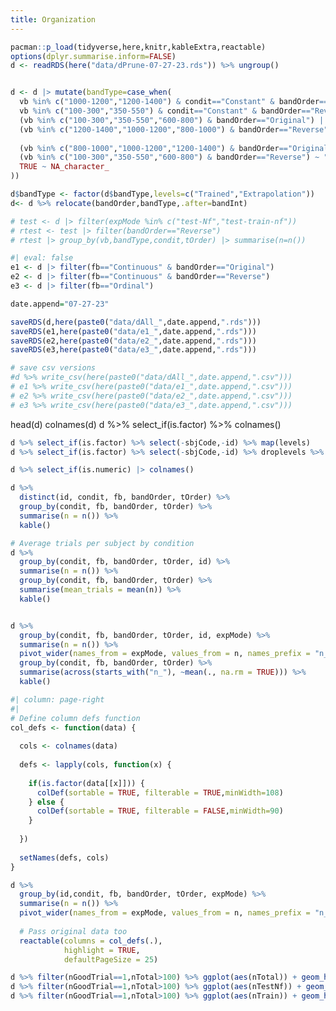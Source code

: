 ```yaml
---
title: Organization
---
```


```r

pacman::p_load(tidyverse,here,knitr,kableExtra,reactable)
options(dplyr.summarise.inform=FALSE)
d <- readRDS(here("data/dPrune-07-27-23.rds")) %>% ungroup()


d <- d |> mutate(bandType=case_when(
  vb %in% c("1000-1200","1200-1400") & condit=="Constant" & bandOrder=="Original" ~ "Extrapolation",
  vb %in% c("100-300","350-550") & condit=="Constant" & bandOrder=="Reverse" ~ "Extrapolation",
  (vb %in% c("100-300","350-550","600-800") & bandOrder=="Original") |
  (vb %in% c("1200-1400","1000-1200","800-1000") & bandOrder=="Reverse") ~ "Extrapolation",
  
  (vb %in% c("800-1000","1000-1200","1200-1400") & bandOrder=="Original") |
  (vb %in% c("100-300","350-550","600-800") & bandOrder=="Reverse") ~ "Trained",
  TRUE ~ NA_character_
))

d$bandType <- factor(d$bandType,levels=c("Trained","Extrapolation"))
d<- d %>% relocate(bandOrder,bandType,.after=bandInt)

# test <- d |> filter(expMode %in% c("test-Nf","test-train-nf"))
# rtest <- test |> filter(bandOrder=="Reverse")
# rtest |> group_by(vb,bandType,condit,tOrder) |> summarise(n=n()) 

```

```r
#| eval: false
e1 <- d |> filter(fb=="Continuous" & bandOrder=="Original")
e2 <- d |> filter(fb=="Continuous" & bandOrder=="Reverse")
e3 <- d |> filter(fb=="Ordinal")

date.append="07-27-23"

saveRDS(d,here(paste0("data/dAll_",date.append,".rds")))
saveRDS(e1,here(paste0("data/e1_",date.append,".rds")))
saveRDS(e2,here(paste0("data/e2_",date.append,".rds")))
saveRDS(e3,here(paste0("data/e3_",date.append,".rds")))

# save csv versions
#d %>% write_csv(here(paste0("data/dAll_",date.append,".csv")))
# e1 %>% write_csv(here(paste0("data/e1_",date.append,".csv")))
# e2 %>% write_csv(here(paste0("data/e2_",date.append,".csv")))
# e3 %>% write_csv(here(paste0("data/e3_",date.append,".csv")))

```


head(d)
colnames(d)
d %>% select_if(is.factor) %>% colnames()


```r

d %>% select_if(is.factor) %>% select(-sbjCode,-id) %>% map(levels)
d %>% select_if(is.factor) %>% select(-sbjCode,-id) %>% droplevels %>% map(levels)

```


```r
d %>% select_if(is.numeric) |> colnames()
```



```r
d %>%
  distinct(id, condit, fb, bandOrder, tOrder) %>%
  group_by(condit, fb, bandOrder, tOrder) %>%
  summarise(n = n()) %>%
  kable()
```




```r

# Average trials per subject by condition  
d %>%
  group_by(condit, fb, bandOrder, tOrder, id) %>%
  summarise(n = n()) %>%
  group_by(condit, fb, bandOrder, tOrder) %>%
  summarise(mean_trials = mean(n)) %>%
  kable()


d %>%
  group_by(condit, fb, bandOrder, tOrder, id, expMode) %>% 
  summarise(n = n()) %>%
  pivot_wider(names_from = expMode, values_from = n, names_prefix = "n_") %>%
  group_by(condit, fb, bandOrder, tOrder) %>%
  summarise(across(starts_with("n_"), ~mean(., na.rm = TRUE))) %>%
  kable()

```


```r
#| column: page-right
#| 
# Define column defs function 
col_defs <- function(data) {
  
  cols <- colnames(data)
  
  defs <- lapply(cols, function(x) {
    
    if(is.factor(data[[x]])) {
      colDef(sortable = TRUE, filterable = TRUE,minWidth=108) 
    } else {
      colDef(sortable = TRUE, filterable = FALSE,minWidth=90)
    }
    
  })
  
  setNames(defs, cols)
}

d %>%
  group_by(id,condit, fb, bandOrder, tOrder, expMode) %>%
  summarise(n = n()) %>%
  pivot_wider(names_from = expMode, values_from = n, names_prefix = "n_") %>%
  
  # Pass original data too 
  reactable(columns = col_defs(.), 
            highlight = TRUE,
            defaultPageSize = 25)
```




```r
d %>% filter(nGoodTrial==1,nTotal>100) %>% ggplot(aes(nTotal)) + geom_histogram() + facet_wrap(~condit)
d %>% filter(nGoodTrial==1,nTotal>100) %>% ggplot(aes(nTestNf)) + geom_histogram() + facet_wrap(~condit)
d %>% filter(nGoodTrial==1,nTotal>100) %>% ggplot(aes(nTrain)) + geom_histogram() + facet_wrap(~condit)

```
